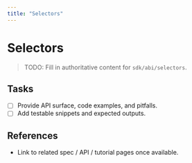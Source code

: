 ```yaml
---
title: "Selectors"
---
```


# Selectors

> TODO: Fill in authoritative content for `sdk/abi/selectors`.

## Tasks
- [ ] Provide API surface, code examples, and pitfalls.
- [ ] Add testable snippets and expected outputs.

## References
- Link to related spec / API / tutorial pages once available.
